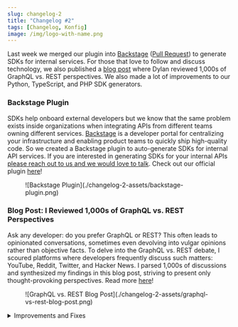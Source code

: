 ```yaml
---
slug: changelog-2
title: "Changelog #2"
tags: [Changelog, Konfig]
image: /img/logo-with-name.png
---
```


Last week we merged our plugin into [Backstage](https://backstage.io/) ([Pull
Request](https://github.com/backstage/backstage/pull/19261)) to generate SDKs
for internal services. For those that love to follow and discuss technology, we
also published a [blog post](/blog/graphql-vs-rest) where Dylan reviewed 1,000s
of GraphQL vs. REST perspectives. We also made a lot of improvements to our
Python, TypeScript, and PHP SDK generators.

### Backstage Plugin

SDKs help onboard external developers but we know that the same problem exists
inside organizations when integrating APIs from different teams owning different
services. [Backstage](https://backstage.io/) is a developer portal for
centralizing your infrastructure and enabling product teams to quickly ship
high-quality code. So we created a Backstage plugin to auto-generate SDKs for
internal API services. If you are interested in generating SDKs for your
internal APIs [please reach out to us and we would love to
talk](https://calendly.com/dylan-konfig/meet). Check out our official plugin
[here](https://github.com/konfig-dev/backstage-plugin-konfig/tree/main/plugins/backstage-plugin-konfig)!


<Figure caption="Backstage Plugin Marketplace with our official SDK generation plugin">
![Backstage Plugin](./changelog-2-assets/backstage-plugin.png)
</Figure>


### Blog Post: I Reviewed 1,000s of GraphQL vs. REST Perspectives

Ask any developer: do you prefer GraphQL or REST? This often leads to
opinionated conversations, sometimes even devolving into vulgar opinions rather
than objective facts. To delve into the GraphQL vs. REST debate, I scoured
platforms where developers frequently discuss such matters: YouTube, Reddit,
Twitter, and Hacker News. I parsed 1,000s of discussions and synthesized my
findings in this blog post, striving to present only thought-provoking
perspectives. Read more [here](/blog/graphql-vs-rest)!

<Figure caption="I reviewed 1,000s of GraphQL vs. REST Perspectives in our latest blog post Improvements and Fixes (there are lots of them this past two weeks!)">
![GraphQL vs. REST Blog Post](./changelog-2-assets/graphql-vs-rest-blog-post.png)
</Figure>

<details>
<summary>Improvements and Fixes</summary>
 - Konfig CLI now gives a warning to update to the latest version
 - Added ["changeset"](https://www.npmjs.com/package/konfig-cli#konfig-changeset) command for Konfig CLI to automate SDK generation using GitHub actions
 - When running "konfig generate", if "specInputPath" is set then "konfig fix" is also executed
 - Fix generated documentation referring to non-existent response variable in Python SDK
 - Konfig CLI now always runs a mock server when running "konfig test"
 - Custom package.json scripts can be added to TypeScript SDK using konfig.yaml
 - Fix bug in Python SDK where unexpected keyword argument error is thrown when attaching extra properties to request bodies inside a customized SDK
 - Add label to top-level README to differentiate SDKs that have PHP 7+ or PHP 8+ support (see SDK table in [example README](https://github.com/passiv/snaptrade-sdks))
 - Reference OpenAPI "tag" instead of "class" inside operation table in generated TypeScript SDK README
 - Add flag "useDescriptionInOperationTableDocumentation" to konfig.yaml for TypeScript SDK to use "description" instead of "summary" field from operation in generated operation table for README.md
 - Fix "ReadableStream" not defined in TypeScript SDK when API error is encountered in Node.js
 - Improve PHP 7+ support option
 - Error is now thrown if "topLevelOperations" references an operation ID that does not exist in the OAS
 - Fix bug where required path parameter causes syntax issue in Python SDK
 - Fix bug where dictionaries in generated Python SDK documentation was using "=" instead of ":" for dict values
 - Add ["konfig published"](https://www.npmjs.com/package/konfig-cli#konfig-published) command for listing all currently published SDKs
 - Add ["konfig lint-python"](https://www.npmjs.com/package/konfig-cli#konfig-lint-python) command to run Ruff linter on Python SDK
 - Fix bug in Python SDK where "_headers" is undefined
 - Handle generators listed under "additionalGenerators" when using "konfig bump"
</details>
